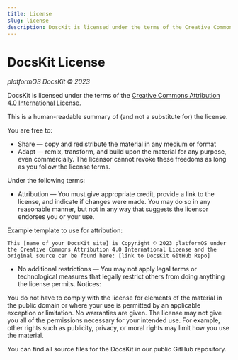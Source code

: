 ```yaml
---
title: License
slug: license
description: DoscKit is licensed under the terms of the Creative Commons Attribution 4.0 International License.
---
```


# DocsKit License

*platformOS DocsKit © 2023*

DocsKit is licensed under the terms of the [Creative Commons Attribution 4.0 International License](https://creativecommons.org/licenses/by/4.0/). 

This is a human-readable summary of (and not a substitute for) the license.

You are free to:

* Share — copy and redistribute the material in any medium or format
* Adapt — remix, transform, and build upon the material for any purpose, even commercially. The licensor cannot revoke these freedoms as long as you follow the license terms.

Under the following terms:

* Attribution — You must give appropriate credit, provide a link to the license, and indicate if changes were made. You may do so in any reasonable manner, but not in any way that suggests the licensor endorses you or your use.

Example template to use for attribution:

```
This [name of your DocsKit site] is Copyright © 2023 platformOS under the Creative Commons Attribution 4.0 International License and the original source can be found here: [link to DocsKit GitHub Repo]
```

* No additional restrictions — You may not apply legal terms or technological measures that legally restrict others from doing anything the license permits.
Notices:

You do not have to comply with the license for elements of the material in the public domain or where your use is permitted by an applicable exception or limitation.
No warranties are given. The license may not give you all of the permissions necessary for your intended use. For example, other rights such as publicity, privacy, or moral rights may limit how you use the material.

You can find all source files for the DocsKit in our public GitHub repository.
